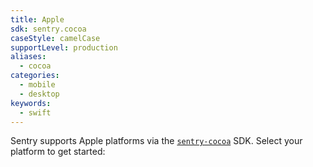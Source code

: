 ```yaml
---
title: Apple
sdk: sentry.cocoa
caseStyle: camelCase
supportLevel: production
aliases:
  - cocoa
categories:
  - mobile
  - desktop
keywords:
  - swift
---
```


Sentry supports Apple platforms via the [`sentry-cocoa`](https://github.com/getsentry/sentry-cocoa) SDK. Select your platform to get started:

<GuideGrid platform="apple" />
